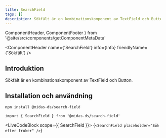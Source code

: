 ```yaml
---
title: SearchField
tags: []
description: Sökfält är en kombinationskomponent av TextField och Button
---
```


  ComponentHeader,
  ComponentFooter
} from '@site/src/components/getComponentMetaData'

<ComponentHeader
  name={'SearchField'}
  info={Info}
  friendlyName={'Sökfält'}
/>

## Introduktion

Sökfält är en kombinationskomponent av TextField och Button.

## Installation och användning

```bash npm2yarn
npm install @midas-ds/search-field
```

```tsx
import { SearchField } from '@midas-ds/search-field'
```

<LiveCodeBlock scope={{ SearchField }}>
  {`<SearchField placeholder="Sök efter fruker" />`}
</LiveCodeBlock>

<ComponentFooter info={Info} />
